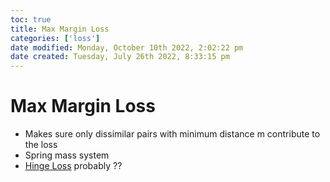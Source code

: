 ```yaml
---
toc: true
title: Max Margin Loss
categories: ['loss']
date modified: Monday, October 10th 2022, 2:02:22 pm
date created: Tuesday, July 26th 2022, 8:33:15 pm
---
```


# Max Margin Loss
- Makes sure only dissimilar pairs with minimum distance m contribute to the loss
- Spring mass system
- [Hinge Loss](Hinge%20Loss.qmd) probably ??



